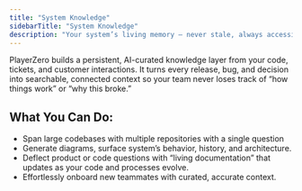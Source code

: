 ```yaml
---
title: "System Knowledge"
sidebarTitle: "System Knowledge"
description: "Your system’s living memory — never stale, always accessible."
---
```


PlayerZero builds a persistent, AI-curated knowledge layer from your code, tickets, and customer interactions. It turns every release, bug, and decision into searchable, connected context so your team never loses track of “how things work” or “why this broke.”

<CardGroup cols={1}>
  <Card
    title="Talk with PlayerZero about unlocking System Knowledge for your team"
    href="https://playerzero.ai/get-started"
  />
</CardGroup>

## What You Can Do:
- Span large codebases with multiple repositories with a single question
- Generate diagrams, surface system’s behavior, history, and architecture.
- Deflect product or code questions with “living documentation” that updates as your code and processes evolve.
- Effortlessly onboard new teammates with curated, accurate context.


